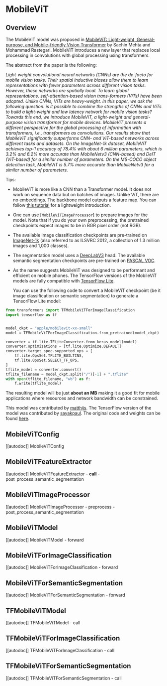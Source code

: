 <!--Copyright 2022 The HuggingFace Team. All rights reserved.

Licensed under the Apache License, Version 2.0 (the "License"); you may not use this file except in compliance with
the License. You may obtain a copy of the License at

http://www.apache.org/licenses/LICENSE-2.0

Unless required by applicable law or agreed to in writing, software distributed under the License is distributed on
an "AS IS" BASIS, WITHOUT WARRANTIES OR CONDITIONS OF ANY KIND, either express or implied. See the License for the
specific language governing permissions and limitations under the License.
-->

# MobileViT

## Overview

The MobileViT model was proposed in [MobileViT: Light-weight, General-purpose, and Mobile-friendly Vision Transformer](https://arxiv.org/abs/2110.02178) by Sachin Mehta and Mohammad Rastegari. MobileViT introduces a new layer that replaces local processing in convolutions with global processing using transformers.

The abstract from the paper is the following:

*Light-weight convolutional neural networks (CNNs) are the de-facto for mobile vision tasks. Their spatial inductive biases allow them to learn representations with fewer parameters across different vision tasks. However, these networks are spatially local. To learn global representations, self-attention-based vision trans-formers (ViTs) have been adopted. Unlike CNNs, ViTs are heavy-weight. In this paper, we ask the following question: is it possible to combine the strengths of CNNs and ViTs to build a light-weight and low latency network for mobile vision tasks? Towards this end, we introduce MobileViT, a light-weight and general-purpose vision transformer for mobile devices. MobileViT presents a different perspective for the global processing of information with transformers, i.e., transformers as convolutions. Our results show that MobileViT significantly outperforms CNN- and ViT-based networks across different tasks and datasets. On the ImageNet-1k dataset, MobileViT achieves top-1 accuracy of 78.4% with about 6 million parameters, which is 3.2% and 6.2% more accurate than MobileNetv3 (CNN-based) and DeIT (ViT-based) for a similar number of parameters. On the MS-COCO object detection task, MobileViT is 5.7% more accurate than MobileNetv3 for a similar number of parameters.*

Tips:

- MobileViT is more like a CNN than a Transformer model. It does not work on sequence data but on batches of images. Unlike ViT, there are no embeddings. The backbone model outputs a feature map. You can follow [this tutorial](https://keras.io/examples/vision/mobilevit) for a lightweight introduction.
- One can use [`MobileViTImageProcessor`] to prepare images for the model. Note that if you do your own preprocessing, the pretrained checkpoints expect images to be in BGR pixel order (not RGB).
- The available image classification checkpoints are pre-trained on [ImageNet-1k](https://huggingface.co/datasets/imagenet-1k) (also referred to as ILSVRC 2012, a collection of 1.3 million images and 1,000 classes).
- The segmentation model uses a [DeepLabV3](https://arxiv.org/abs/1706.05587) head. The available semantic segmentation checkpoints are pre-trained on [PASCAL VOC](http://host.robots.ox.ac.uk/pascal/VOC/).
- As the name suggests MobileViT was designed to be performant and efficient on mobile phones. The TensorFlow versions of the MobileViT models are fully compatible with [TensorFlow Lite](https://www.tensorflow.org/lite).

  You can use the following code to convert a MobileViT checkpoint (be it image classification or semantic segmentation) to generate a
  TensorFlow Lite model:

```py
from transformers import TFMobileViTForImageClassification
import tensorflow as tf


model_ckpt = "apple/mobilevit-xx-small"
model = TFMobileViTForImageClassification.from_pretrained(model_ckpt)

converter = tf.lite.TFLiteConverter.from_keras_model(model)
converter.optimizations = [tf.lite.Optimize.DEFAULT]
converter.target_spec.supported_ops = [
    tf.lite.OpsSet.TFLITE_BUILTINS,
    tf.lite.OpsSet.SELECT_TF_OPS,
]
tflite_model = converter.convert()
tflite_filename = model_ckpt.split("/")[-1] + ".tflite"
with open(tflite_filename, "wb") as f:
    f.write(tflite_model)
```

  The resulting model will be just **about an MB** making it a good fit for mobile applications where resources and network
  bandwidth can be constrained.


This model was contributed by [matthijs](https://huggingface.co/Matthijs). The TensorFlow version of the model was contributed by [sayakpaul](https://huggingface.co/sayakpaul). The original code and weights can be found [here](https://github.com/apple/ml-cvnets).


## MobileViTConfig

[[autodoc]] MobileViTConfig

## MobileViTFeatureExtractor

[[autodoc]] MobileViTFeatureExtractor
    - __call__
    - post_process_semantic_segmentation

## MobileViTImageProcessor

[[autodoc]] MobileViTImageProcessor
    - preprocess
    - post_process_semantic_segmentation

## MobileViTModel

[[autodoc]] MobileViTModel
    - forward

## MobileViTForImageClassification

[[autodoc]] MobileViTForImageClassification
    - forward

## MobileViTForSemanticSegmentation

[[autodoc]] MobileViTForSemanticSegmentation
    - forward

## TFMobileViTModel

[[autodoc]] TFMobileViTModel
    - call

## TFMobileViTForImageClassification

[[autodoc]] TFMobileViTForImageClassification
    - call

## TFMobileViTForSemanticSegmentation

[[autodoc]] TFMobileViTForSemanticSegmentation
    - call
